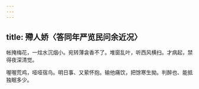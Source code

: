 ```yaml
---
---
---
```

title: 殢人娇〈答同年严览民问余近况〉
---



帐掩梅花，一炷水沉烟小。宛转薄衾香不了。堆窗乱叶，听西风横扫。才病起，禁得夜深清觉。

喔喔荒鸡，哑哑宿鸟。明日事、又萦怀抱。输他痛饮，把馀寒生拗。判醉也、能抵独眠多少。